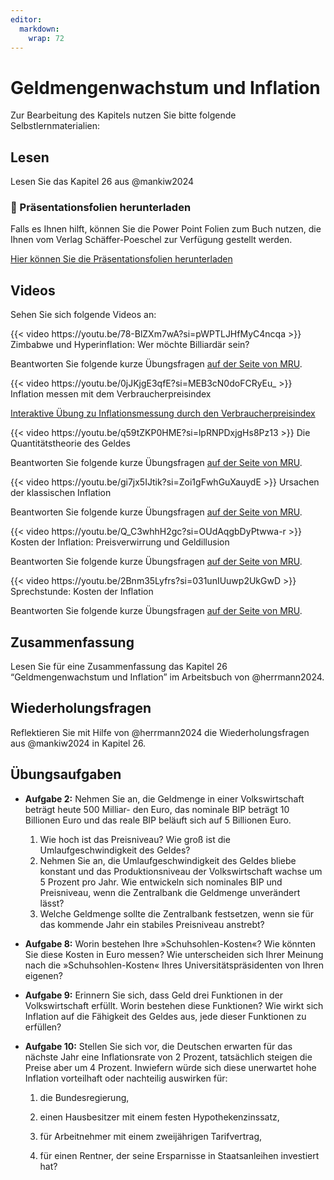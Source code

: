 ```yaml
---
editor: 
  markdown: 
    wrap: 72
---
```


# Geldmengenwachstum und Inflation

Zur Bearbeitung des Kapitels nutzen Sie bitte folgende
Selbstlernmaterialien:

## Lesen

Lesen Sie das Kapitel 26 aus @mankiw2024

::: callout-note
### 📂 Präsentationsfolien herunterladen

Falls es Ihnen hilft, können Sie die Power Point Folien zum Buch nutzen,
die Ihnen vom Verlag Schäffer-Poeschel zur Verfügung gestellt werden.

[Hier können Sie die Präsentationsfolien
herunterladen](resources/chapter26.ppt){.btn .btn-primary
target="_blank"}
:::

## Videos

Sehen Sie sich folgende Videos an:

::: {#vid-infl1}
{{< video https://youtu.be/78-BlZXm7wA?si=pWPTLJHfMyC4ncqa >}} Zimbabwe
und Hyperinflation: Wer möchte Billiardär sein?
:::

Beantworten Sie folgende kurze Übungsfragen [auf der Seite von
MRU](https://mru.org/practice-questions/zimbabwe-and-hyperinflation-practice-questions).

::: {.callout-note collapse="true" title="Bonusvideo für Interessierte: Inflation messen mit dem Verbraucherpreisindex"}
<div>

::: {#vid-infl2}
{{< video https://youtu.be/0jJKjgE3qfE?si=MEB3cN0doFCRyEu_ >}} Inflation
messen mit dem Verbraucherpreisindex
:::

</div>

[Interaktive Übung zu Inflationsmessung durch den
Verbraucherpreisindex](https://mru.org/courses/principles-economics-macroeconomics/calculating-inflation/interactive-practice)
:::

::: {.callout-tip collapse="true" title="Video: Die Quantitätstheorie des Geldes"}
<div>

::: {#vid-infl3}
{{< video https://youtu.be/q59tZKP0HME?si=lpRNPDxjgHs8Pz13 >}} Die
Quantitätstheorie des Geldes
:::

</div>

Beantworten Sie folgende kurze Übungsfragen [auf der Seite von
MRU](https://mru.org/practice-questions/quantity-theory-money-practice-questions).
:::

::: {.callout-tip collapse="true" title="Video: Ursachen der klassischen Inflation"}
<div>

::: {#vid-infl4}
{{< video https://youtu.be/gi7jx5IJtik?si=Zoi1gFwhGuXauydE >}} Ursachen
der klassischen Inflation
:::

</div>

Beantworten Sie folgende kurze Übungsfragen [auf der Seite von
MRU](https://mru.org/practice-questions/causes-inflation-practice-questions).
:::

::: {.callout-tip collapse="true" title="Video: Kosten der Inflation: Preisverwirrung und Geldillusion"}
<div>

::: {#vid-infl5}
{{< video https://youtu.be/Q_C3whhH2gc?si=OUdAqgbDyPtwwa-r >}} Kosten
der Inflation: Preisverwirrung und Geldillusion
:::

</div>

Beantworten Sie folgende kurze Übungsfragen [auf der Seite von
MRU](https://mru.org/practice-questions/inflation-price-confusion-money-illusion-practice-questions).
:::

::: {.callout-tip collapse="true" title="Video Sprechstunde: Kosten der Inflation"}
<div>

::: {#vid-infl6}
{{< video https://youtu.be/2Bnm35Lyfrs?si=031unIUuwp2UkGwD >}}
Sprechstunde: Kosten der Inflation
:::

</div>

Beantworten Sie folgende kurze Übungsfragen [auf der Seite von
MRU](https://mru.org/practice-questions/office-hours-costs-inflation-practice-questions).
:::

## Zusammenfassung

Lesen Sie für eine Zusammenfassung das Kapitel 26 "Geldmengenwachstum
und Inflation" im Arbeitsbuch von @herrmann2024.

## Wiederholungsfragen

Reflektieren Sie mit Hilfe von @herrmann2024 die Wiederholungsfragen aus
@mankiw2024 in Kapitel 26.

## Übungsaufgaben

-   **Aufgabe 2:** Nehmen Sie an, die Geldmenge in einer Volkswirtschaft
    beträgt heute 500 Milliar- den Euro, das nominale BIP beträgt 10
    Billionen Euro und das reale BIP beläuft sich auf 5 Billionen Euro.

    1.  Wie hoch ist das Preisniveau? Wie groß ist die
        Umlaufgeschwindigkeit des Geldes?
    2.  Nehmen Sie an, die Umlaufgeschwindigkeit des Geldes bliebe
        konstant und das Produktionsniveau der Volkswirtschaft wachse um
        5 Prozent pro Jahr. Wie entwickeln sich nominales BIP und
        Preisniveau, wenn die Zentralbank die Geldmenge unverändert
        lässt?
    3.  Welche Geldmenge sollte die Zentralbank festsetzen, wenn sie für
        das kommende Jahr ein stabiles Preisniveau anstrebt?

-   **Aufgabe 8:** Worin bestehen Ihre »Schuhsohlen-Kosten«? Wie könnten
    Sie diese Kosten in Euro messen? Wie unterscheiden sich Ihrer
    Meinung nach die »Schuhsohlen-Kosten« Ihres Universitätspräsidenten
    von Ihren eigenen?

-   **Aufgabe 9:** Erinnern Sie sich, dass Geld drei Funktionen in der
    Volkswirtschaft erfüllt. Worin bestehen diese Funktionen? Wie wirkt
    sich Inflation auf die Fähigkeit des Geldes aus, jede dieser
    Funktionen zu erfüllen?

-   **Aufgabe 10:** Stellen Sie sich vor, die Deutschen erwarten für das
    nächste Jahr eine Inflationsrate von 2 Prozent, tatsächlich steigen
    die Preise aber um 4 Prozent. Inwiefern würde sich diese unerwartet
    hohe Inflation vorteilhaft oder nachteilig auswirken für:

    1.  die Bundesregierung,

    2.  einen Hausbesitzer mit einem festen Hypothekenzinssatz,

    3.  für Arbeitnehmer mit einem zweijährigen Tarifvertrag,

    4.  für einen Rentner, der seine Ersparnisse in Staatsanleihen
        investiert hat?
